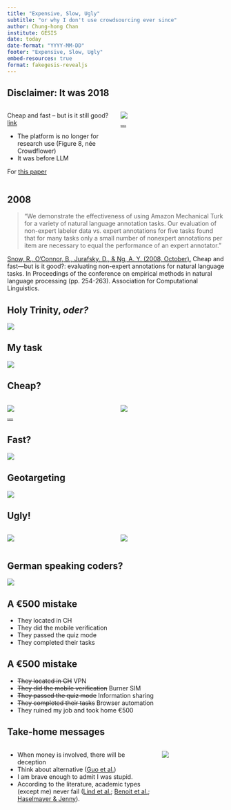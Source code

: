 ```yaml
---
title: "Expensive, Slow, Ugly"
subtitle: "or why I don't use crowdsourcing ever since"
author: Chung-hong Chan
institute: GESIS
date: today
date-format: "YYYY-MM-DD"
footer: "Expensive, Slow, Ugly"
embed-resources: true
format: fakegesis-revealjs
---
```


## Disclaimer: It was 2018

::::: {.columns}

:::: {.column width="50%"}
Cheap and fast – but is it still good? [link](https://docs.google.com/presentation/d/16HG9iMs6Q3b7bFV1ideXNSY0SnE1wO_vycVrvQpZqyA/edit?usp=sharing)

* The platform is no longer for research use (Figure 8, née Crowdflower)
* It was before LLM

For [this paper](https://ijoc.org/index.php/ijoc/article/view/13247)
::::

:::: {.column width="50%"}
![](ugly0.png)

::: {style="font-size: 0.3em"}
[source](https://techcrunch.com/2023/06/14/mechanical-turk-workers-are-using-ai-to-automate-being-human/)
:::

::::

:::::

## 2008

> "We demonstrate the effectiveness of using Amazon Mechanical Turk for a variety of natural language annotation tasks. Our evaluation of non-expert labeler data vs. expert annotations for five tasks found that for many tasks only a small number of nonexpert annotations per item are necessary to equal the performance of an expert annotator."

::: aside
[Snow, R., O'Connor, B., Jurafsky, D., & Ng, A. Y. (2008, October).](https://aclanthology.org/D08-1027/) Cheap and fast---but is it good?: evaluating non-expert annotations for natural language tasks. In Proceedings of the conference on empirical methods in natural language processing (pp. 254-263). Association for Computational Linguistics.
:::

## Holy Trinity, *oder?*

![](ugly.png){fig-align="center"}

## My task

![](ugly2.png){fig-align="center"}

## Cheap?

::::: {.columns}

:::: {.column width="50%"}
![](ugly3.png){fig-align="center"}

::: {style="font-size: 0.3em"}
[source](https://requester.mturk.com/pricing)
:::

::::

:::: {.column width="50%"}
![](ugly4.png){fig-align="center"}
::::

:::::

## Fast?

![](ugly5.png){fig-align="center"}

## Geotargeting

![](ugly6.png){fig-align="center"}

## Ugly!

:::: {.columns}

::: {.column width="50%"}
![](ugly7.png){fig-align="center"}
:::

::: {.column width="50%"}
![](ugly8.png){fig-align="center"}
:::

::::

## German speaking coders?

![](ugly9.png){fig-align="center"}

## A €500 mistake

* They located in CH
* They did the mobile verification
* They passed the quiz mode
* They completed their tasks

## A €500 mistake

* ~~They located in CH~~ VPN
* ~~They did the mobile verification~~ Burner SIM
* ~~They passed the quiz mode~~ Information sharing
* ~~They completed their tasks~~ Browser automation
* They ruined my job and took home €500

## Take-home messages

::::: {.columns}

:::: {.column width="70%"}

* When money is involved, there will be deception
* Think about alternative ([Guo et al.](https://doi.org/10.1177/1077699019891437))
* I am brave enough to admit I was stupid. 
* According to the literature, academic types (except me) never fail ([Lind et al.](https://doi.org/10.1080/19312458.2017.1317338); [Benoit et al.](https://doi.org/10.1017/S0003055416000058); [Haselmayer & Jenny](https://doi.org/10.1007/s11135-016-0412-4)).
::::

:::: {.column width="30%"}
![](ugly4.png)
::::

:::::
